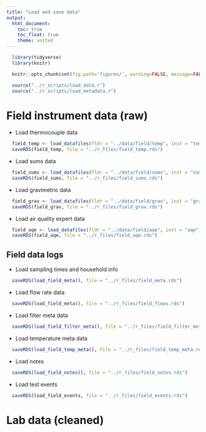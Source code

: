 ```yaml
---
title: "Load and save data"
output:
  html_document:
    toc: true
    toc_float: true
    theme: united
---
```


```r
  library(tidyverse)
  library(knitr)
```

```r
  knitr::opts_chunk$set(fig.path='figures/', warning=FALSE, message=FALSE, cache=FALSE)
```

```r
  source("../r_scripts/load_data.r")
  source("../r_scripts/load_metadata.r")
```

# Field instrument data (raw)

* Load thermocouple data

```r
  field_temp <- load_datafiles(fldr = "../data/field/temp", inst = "temp")
  saveRDS(field_temp, file = "../r_files/field_temp.rds")
```

* Load sums data

```r
  field_sums <- load_datafiles(fldr = "../data/field/sums", inst = "sums")
  saveRDS(field_sums, file = "../r_files/field_sums.rds")
```

* Load gravimetric data

```r
  field_grav <- load_datafiles(fldr = "../data/field/grav", inst = "grav")
  saveRDS(field_grav, file = "../r_files/field_grav.rds")
```

* Load air quality expert data

```r
  field_aqe <- load_datafiles(fldr = "../data/field/aqe", inst = "aqe")
  saveRDS(field_aqe, file = "../r_files/field_aqe.rds")
```
 
## Field data logs

* Load sampling times and household info

```r
  saveRDS(load_field_meta(), file = "../r_files/field_meta.rds")
```

* Load flow rate data

```r
  saveRDS(load_field_meta(), file = "../r_files/field_flows.rds")
```

* Load filter meta data

```r
  saveRDS(load_field_filter_meta(), file = "../r_files/field_filter_meta.rds")
```

* Load temperature meta data

```r
  saveRDS(load_field_temp_meta(), file = "../r_files/field_temp_meta.rds")
```

* Load notes

```r
  saveRDS(load_field_notes(), file = "../r_files/field_notes.rds")
```

* Load test events

```r
  saveRDS(load_field_events, file = "../r_files/field_events.rds")
```

# Lab data (cleaned)
